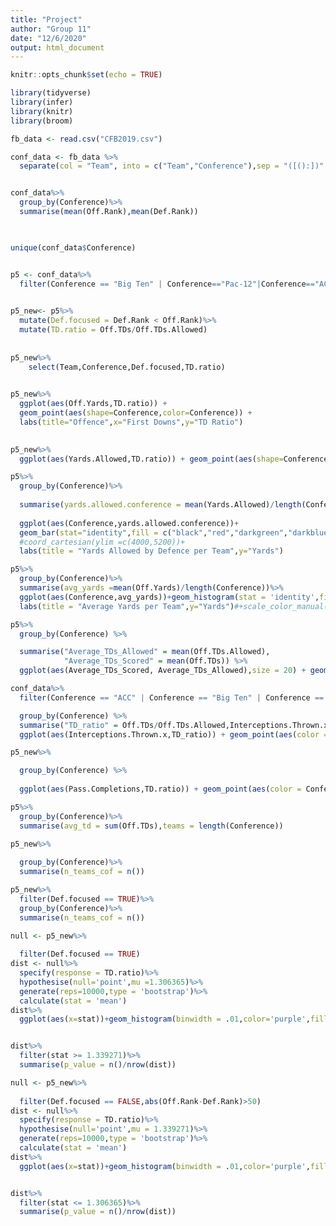 ```yaml
---
title: "Project"
author: "Group 11"
date: "12/6/2020"
output: html_document
---
```


```r
knitr::opts_chunk$set(echo = TRUE)

```


```r
library(tidyverse)
library(infer)
library(knitr)
library(broom)
```



```r
fb_data <- read.csv("CFB2019.csv")

conf_data <- fb_data %>% 
  separate(col = "Team", into = c("Team","Conference"),sep = "([():])" , remove = TRUE)


conf_data%>%
  group_by(Conference)%>%
  summarise(mean(Off.Rank),mean(Def.Rank))


  
unique(conf_data$Conference)


p5 <- conf_data%>%
  filter(Conference == "Big Ten" | Conference=="Pac-12"|Conference=="ACC"|Conference=="SEC"|Conference=="Big 12")
  
```
```r
p5_new<- p5%>%
  mutate(Def.focused = Def.Rank < Off.Rank)%>%
  mutate(TD.ratio = Off.TDs/Off.TDs.Allowed)
  
 
p5_new%>%
    select(Team,Conference,Def.focused,TD.ratio)
  
```

```r
p5_new%>%
  ggplot(aes(Off.Yards,TD.ratio)) + 
  geom_point(aes(shape=Conference,color=Conference)) + 
  labs(title="Offence",x="First Downs",y="TD Ratio")
  

p5_new%>%
  ggplot(aes(Yards.Allowed,TD.ratio)) + geom_point(aes(shape=Conference,color=Conference)) + labs(title="Defense",x="First Downs Allowed",y="TD Ratio")

```

```r


p5%>%
  group_by(Conference)%>%
  
  summarise(yards.allowed.conference = mean(Yards.Allowed)/length(Conference))%>% # we normalized the plot by number of teams
  
  ggplot(aes(Conference,yards.allowed.conference))+
  geom_bar(stat="identity",fill = c("black","red","darkgreen","darkblue","gold")) +
  #coord_cartesian(ylim =c(4000,5200))+
  labs(title = "Yards Allowed by Defence per Team",y="Yards")

```



```r
p5%>%
  group_by(Conference)%>%
  summarise(avg_yards =mean(Off.Yards)/length(Conference))%>%
  ggplot(aes(Conference,avg_yards))+geom_histogram(stat = 'identity',fill= c("black","red","darkgreen","darkblue","gold"))+
  labs(title = "Average Yards per Team",y="Yards")#+scale_color_manual(values =c("black","red","darkgreen","darkblue","gold"))+ theme_bw()

```


```r

p5%>%
  group_by(Conference) %>% 

  summarise("Average_TDs_Allowed" = mean(Off.TDs.Allowed),
            "Average_TDs_Scored" = mean(Off.TDs)) %>%
  ggplot(aes(Average_TDs_Scored, Average_TDs_Allowed),size = 20) + geom_point(aes(color = Conference,shape = Conference)) + labs(x = "Average TDs Scored", y = "Average TDs Allowed ", title = "Power 5 Conference Season TDs") + scale_color_manual(values =c("black","red","darkgreen","darkblue","gold")) + theme_bw()

```

```r
conf_data%>% 
  filter(Conference == "ACC" | Conference == "Big Ten" | Conference == "SEC" | Conference == "Pac-12" | Conference == "Big 12") %>% 

  group_by(Conference) %>% 
  summarise("TD_ratio" = Off.TDs/Off.TDs.Allowed,Interceptions.Thrown.x) %>% 
  ggplot(aes(Interceptions.Thrown.x,TD_ratio)) + geom_point(aes(color = Conference,shape = Conference)) + scale_color_manual(values =c("black","red","darkgreen","darkblue","gold")) + theme_bw()
```

```r
p5_new%>%

  group_by(Conference) %>% 
  
  ggplot(aes(Pass.Completions,TD.ratio)) + geom_point(aes(color = Conference,shape = Conference))+ scale_color_manual(values =c("black","red","darkgreen","darkblue","gold"))+ theme_bw()

```






```r
p5%>%
  group_by(Conference)%>%
  summarise(avg_td = sum(Off.TDs),teams = length(Conference))
```

```r
p5_new%>%
  
  group_by(Conference)%>%
  summarise(n_teams_cof = n())

p5_new%>%
  filter(Def.focused == TRUE)%>%
  group_by(Conference)%>%
  summarise(n_teams_cof = n())


```


```r
null <- p5_new%>%
 
  filter(Def.focused == TRUE)
dist <- null%>%
  specify(response = TD.ratio)%>%
  hypothesise(null='point',mu =1.306365)%>%
  generate(reps=10000,type = 'bootstrap')%>%
  calculate(stat = 'mean')
dist%>%  
  ggplot(aes(x=stat))+geom_histogram(binwidth = .01,color='purple',fill='gray') + geom_vline(xintercept = 1.339271)+labs(title = 'Defence Focused TD Ratio', x="TD Ratio")


dist%>%
  filter(stat >= 1.339271)%>%
  summarise(p_value = n()/nrow(dist))
```
```r
null <- p5_new%>%
 
  filter(Def.focused == FALSE,abs(Off.Rank-Def.Rank)>50)
dist <- null%>%
  specify(response = TD.ratio)%>%
  hypothesise(null='point',mu = 1.339271)%>%
  generate(reps=10000,type = 'bootstrap')%>%
  calculate(stat = 'mean')
dist%>%  
  ggplot(aes(x=stat))+geom_histogram(binwidth = .01,color='purple',fill='gray') + geom_vline(xintercept = 1.306365) +labs(title = 'Offense Focused TD Ratio', x="TD Ratio")


dist%>%
  filter(stat <= 1.306365)%>%
  summarise(p_value = n()/nrow(dist))
```

